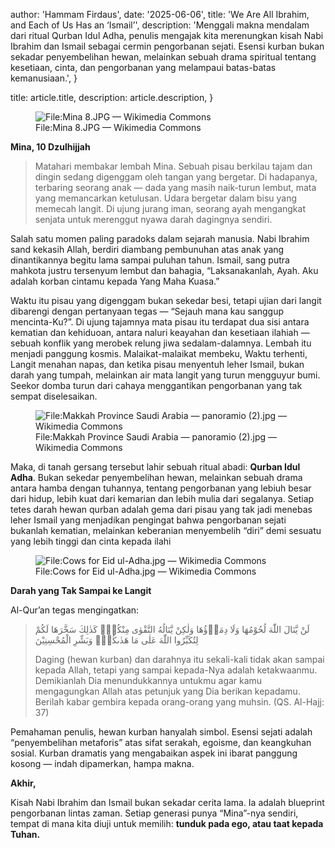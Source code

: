 
  author: 'Hammam Firdaus',
  date: '2025-06-06',
  title: 'We Are All Ibrahim, and Each of Us Has an ‘Ismail’',
  description:
    'Menggali makna mendalam dari ritual Qurban Idul Adha, penulis mengajak kita merenungkan kisah Nabi Ibrahim dan Ismail sebagai cermin pengorbanan sejati. Esensi kurban bukan sekadar penyembelihan hewan, melainkan sebuah drama spiritual tentang kesetiaan, cinta, dan pengorbanan yang melampaui batas-batas kemanusiaan.',
}

  title: article.title,
  description: article.description,
}


<figure style={{ textAlign: 'center' }}>
  <Image src={image} alt="File:Mina 8.JPG — Wikimedia Commons" />
  <figcaption>File:Mina 8.JPG — Wikimedia Commons</figcaption>
</figure>

**Mina, 10 Dzulhijjah**

> Matahari membakar lembah Mina. Sebuah pisau berkilau tajam dan dingin sedang digenggam oleh tangan yang bergetar. Di hadapanya, terbaring seorang anak — dada yang masih naik-turun lembut, mata yang memancarkan ketulusan. Udara bergetar dalam bisu yang memecah langit. Di ujung jurang iman, seorang ayah mengangkat senjata untuk merenggut nyawa darah dagingnya sendiri.

Salah satu momen paling paradoks dalam sejarah manusia. Nabi Ibrahim sand kekasih Allah, berdiri diambang pembunuhan atas anak yang dinantikannya begitu lama sampai puluhan tahun. Ismail, sang putra mahkota justru tersenyum lembut dan bahagia, “Laksanakanlah, Ayah. Aku adalah korban cintamu kepada Yang Maha Kuasa.”

Waktu itu pisau yang digenggam bukan sekedar besi, tetapi ujian dari langit dibarengi dengan pertanyaan tegas — “Sejauh mana kau sanggup mencinta-Ku?”. Di ujung tajamnya mata pisau itu terdapat dua sisi antara kematian dan kehiduoan, antara naluri keayahan dan kesetiaan ilahiah — sebuah konflik yang merobek relung jiwa sedalam-dalamnya. Lembah itu menjadi panggung kosmis. Malaikat-malaikat membeku, Waktu terhenti, Langit menahan napas, dan ketika pisau menyentuh leher Ismail, bukan darah yang tumpah, melainkan air mata langit yang turun mengguyur bumi. Seekor domba turun dari cahaya menggantikan pengorbanan yang tak sempat diselesaikan.

<figure style={{ textAlign: 'center' }}>
  <Image
    src={image1}
    alt="File:Makkah Province Saudi Arabia — panoramio (2).jpg — Wikimedia Commons"
  />
  <figcaption>
    File:Makkah Province Saudi Arabia — panoramio (2).jpg — Wikimedia Commons
  </figcaption>
</figure>

Maka, di tanah gersang tersebut lahir sebuah ritual abadi: **Qurban Idul Adha**. Bukan sekedar penyembelihan hewan, melainkan sebuah drama antara hamba dengan tuhannya, tentang pengorbanan yang lebiuh besar dari hidup, lebih kuat dari kemarian dan lebih mulia dari segalanya. Setiap tetes darah hewan qurban adalah gema dari pisau yang tak jadi menebas leher Ismail yang menjadikan pengingat bahwa pengorbanan sejati bukanlah kematian, melainkan keberanian menyembelih “diri” demi sesuatu yang lebih tinggi dan cinta kepada ilahi

<figure style={{ textAlign: 'center' }}>
  <Image src={image2} alt="File:Cows for Eid ul-Adha.jpg — Wikimedia Commons" />
  <figcaption>File:Cows for Eid ul-Adha.jpg — Wikimedia Commons</figcaption>
</figure>

**Darah yang Tak Sampai ke Langit**

Al-Qur’an tegas mengingatkan:

> لَنْ يَّنَالَ اللّٰهَ لُحُوْمُهَا وَلَا دِمَاۤؤُهَا وَلٰكِنْ يَّنَالُهُ التَّقْوٰى مِنْكُمْۗ كَذٰلِكَ سَخَّرَهَا لَكُمْ لِتُكَبِّرُوا اللّٰهَ عَلٰى مَا هَدٰىكُمْۗ وَبَشِّرِ الْمُحْسِنِيْنَ
>
> Daging (hewan kurban) dan darahnya itu sekali-kali tidak akan sampai kepada Allah, tetapi yang sampai kepada-Nya adalah ketakwaanmu. Demikianlah Dia menundukkannya untukmu agar kamu mengagungkan Allah atas petunjuk yang Dia berikan kepadamu. Berilah kabar gembira kepada orang-orang yang muhsin. (QS. Al-Hajj: 37)

Pemahaman penulis, hewan kurban hanyalah simbol. Esensi sejati adalah “penyembelihan metaforis” atas sifat serakah, egoisme, dan keangkuhan sosial. Kurban dramatis yang mengabaikan aspek ini ibarat panggung kosong — indah dipamerkan, hampa makna.

**Akhir,**

Kisah Nabi Ibrahim dan Ismail bukan sekadar cerita lama. Ia adalah blueprint pengorbanan lintas zaman. Setiap generasi punya “Mina”-nya sendiri, tempat di mana kita diuji untuk memilih: **tunduk pada ego, atau taat kepada Tuhan.**
